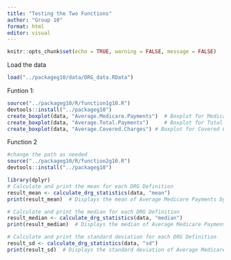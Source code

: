 ```yaml
---
title: "Testing the Two Functions"
author: "Group 10"
format: html
editor: visual
---
```


```r
knitr::opts_chunk$set(echo = TRUE, warning = FALSE, message = FALSE)
```

Load the data

```r
load("../packageg10/data/DRG_data.RData")
```

Funtion 1:

```r
source("../packageg10/R/function1g10.R")
devtools::install("../packageg10")
create_boxplot(data, "Average.Medicare.Payments")  # Boxplot for Medicare Payments
create_boxplot(data, "Average.Total.Payments")     # Boxplot for Total Payments
create_boxplot(data, "Average.Covered.Charges") # Boxplot for Covered Charges
```

Function 2

```r
#change the path as needed 
source("../packageg10/R/function2g10.R")
devtools::install("../packageg10")
```

```r
library(dplyr)
# Calculate and print the mean for each DRG Definition
result_mean <- calculate_drg_statistics(data, "mean")
print(result_mean)  # Displays the mean of Average Medicare Payments by DRG Definition

# Calculate and print the median for each DRG Definition
result_median <- calculate_drg_statistics(data, "median")
print(result_median)  # Displays the median of Average Medicare Payments by DRG Definition

# Calculate and print the standard deviation for each DRG Definition
result_sd <- calculate_drg_statistics(data, "sd")
print(result_sd)  # Displays the standard deviation of Average Medicare Payments by DRG Definition
```
